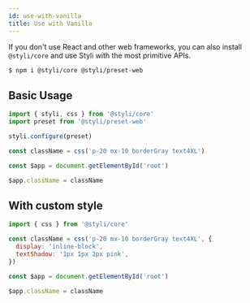 ```yaml
---
id: use-with-vanilla
title: Use with Vanilla
---
```


If you don't use React and other web frameworks, you can also install `@styli/core` and use Styli with the most primitive APIs.

```bash
$ npm i @styli/core @styli/preset-web
```

## Basic Usage

```jsx
import { styli, css } from '@styli/core'
import preset from '@styli/preset-web'

styli.configure(preset)

const className = css('p-20 mx-10 borderGray text4XL')

const $app = document.getElementById('root')

$app.className = className
```

## With custom style

```jsx
import { css } from '@styli/core'

const className = css('p-20 mx-10 borderGray text4XL', {
  display: 'inline-block',
  textShadow: '1px 1px 2px pink',
})

const $app = document.getElementById('root')

$app.className = className
```
